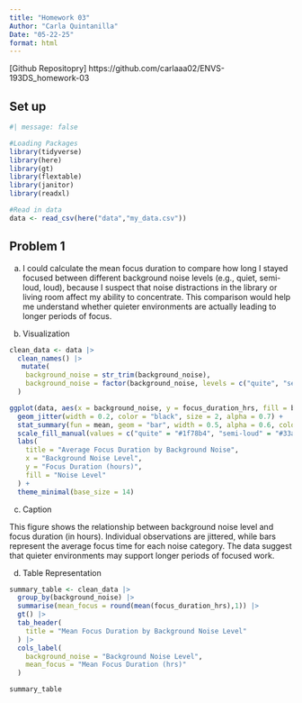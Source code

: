 ```yaml
---
title: "Homework 03"
Author: "Carla Quintanilla"
Date: "05-22-25"
format: html
---
```


[Github Repositopry] https://github.com/carlaaa02/ENVS-193DS_homework-03

## Set up

```r
#| message: false

#Loading Packages 
library(tidyverse)
library(here)
library(gt)
library(flextable)
library(janitor)
library(readxl)

#Read in data 
data <- read_csv(here("data","my_data.csv"))

```

## Problem 1 

a. I could calculate the mean focus duration to compare how long I stayed focused between different background noise levels (e.g., quiet, semi-loud, loud), because I suspect that noise distractions in the library or living room affect my ability to concentrate. This comparison would help me understand whether quieter environments are actually leading to longer periods of focus.

b. Visualization

```r
clean_data <- data |> 
  clean_names() |> 
   mutate(
    background_noise = str_trim(background_noise),
    background_noise = factor(background_noise, levels = c("quite", "semi-loud", "loud"))
  )

ggplot(data, aes(x = background_noise, y = focus_duration_hrs, fill = background_noise)) +
  geom_jitter(width = 0.2, color = "black", size = 2, alpha = 0.7) +
  stat_summary(fun = mean, geom = "bar", width = 0.5, alpha = 0.6, color = "black") +
  scale_fill_manual(values = c("quite" = "#1f78b4", "semi-loud" = "#33a02c", "loud" = "#e31a1c")) +
  labs(
    title = "Average Focus Duration by Background Noise",
    x = "Background Noise Level",
    y = "Focus Duration (hours)",
    fill = "Noise Level"
  ) +
  theme_minimal(base_size = 14)
```

c. Caption 

This figure shows the relationship between background noise level and focus duration (in hours). Individual observations are jittered, while bars represent the average focus time for each noise category. The data suggest that quieter environments may support longer periods of focused work.

d. Table Representation 

```r

summary_table <- clean_data |> 
  group_by(background_noise) |> 
  summarise(mean_focus = round(mean(focus_duration_hrs),1)) |> 
  gt() |>
  tab_header(
    title = "Mean Focus Duration by Background Noise Level"
  ) |>
  cols_label(
    background_noise = "Background Noise Level",
    mean_focus = "Mean Focus Duration (hrs)"
  )

summary_table 
```




